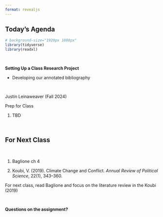 ```yaml
---
format: revealjs
---
```


## Today's Agenda {background-image="Images/Background-Rally_v2.png" .center}

```r
# background-size="1920px 1080px"
library(tidyverse)
library(readxl)
```

<br>

::: {.r-fit-text}

**Setting Up a Class Research Project**

- Developing our annotated bibliography

:::

<br>

::: r-stack
Justin Leinaweaver (Fall 2024)
:::

::: notes
Prep for Class

1. TBD

<br>


:::



## {background-image="Images/background-teal4.png" .center}

::: notes


:::




## For Next Class {background-image="Images/background-blue_triangles.jpg" .center}

<br>

1. Baglione ch 4

2. Koubi, V. (2019). Climate Change and Conflict. *Annual Review of Political Science*, 22(1), 343–360.

::: notes

For next class, read Baglione and focus on the literature review in the Koubi (2019)

<br>

**Questions on the assignment?**
:::
